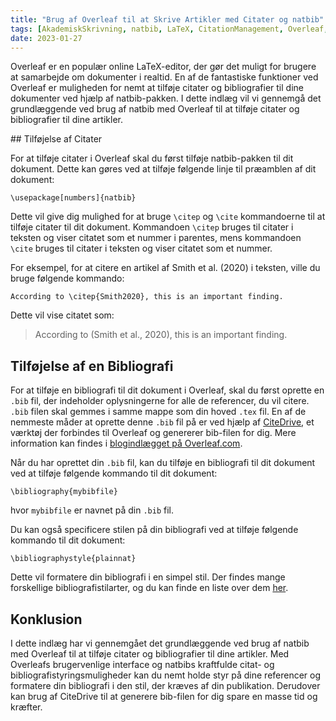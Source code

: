 ```yaml
---
title: "Brug af Overleaf til at Skrive Artikler med Citater og natbib"
tags: [AkademiskSkrivning, natbib, LaTeX, CitationManagement, Overleaf, BibTeX, BibLaTeX, natbib, Zotero, Mendeley, Forskning, SkrivningTips, Akademia, VidenskabeligSkrivning, Referencer]
date: 2023-01-27
---
```


Overleaf er en populær online LaTeX-editor, der gør det muligt for brugere at samarbejde om dokumenter i realtid. En af de fantastiske funktioner ved Overleaf er muligheden for nemt at tilføje citater og bibliografier til dine dokumenter ved hjælp af natbib-pakken. I dette indlæg vil vi gennemgå det grundlæggende ved brug af natbib med Overleaf til at tilføje citater og bibliografier til dine artikler.


<CiteDrive />
## Tilføjelse af Citater

For at tilføje citater i Overleaf skal du først tilføje natbib-pakken til dit dokument. Dette kan gøres ved at tilføje følgende linje til præamblen af dit dokument:

`\usepackage[numbers]{natbib}`

Dette vil give dig mulighed for at bruge `\citep` og `\cite` kommandoerne til at tilføje citater til dit dokument. Kommandoen `\citep` bruges til citater i teksten og viser citatet som et nummer i parentes, mens kommandoen `\cite` bruges til citater i teksten og viser citatet som et nummer.

For eksempel, for at citere en artikel af Smith et al. (2020) i teksten, ville du bruge følgende kommando:

`According to \citep{Smith2020}, this is an important finding.`

Dette vil vise citatet som:

> According to (Smith et al., 2020), this is an important finding.

## Tilføjelse af en Bibliografi

For at tilføje en bibliografi til dit dokument i Overleaf, skal du først oprette en `.bib` fil, der indeholder oplysningerne for alle de referencer, du vil citere. `.bib` filen skal gemmes i samme mappe som din hoved `.tex` fil. En af de nemmeste måder at oprette denne `.bib` fil på er ved hjælp af [CiteDrive](https://www.citedrive.com/), et værktøj der forbindes til Overleaf og genererer bib-filen for dig. Mere information kan findes i [blogindlægget på Overleaf.com](https://www.overleaf.com/blog/better-bibliography-management-with-overleaf-citedrive-and-bibtex-biblatex).

Når du har oprettet din `.bib` fil, kan du tilføje en bibliografi til dit dokument ved at tilføje følgende kommando til dit dokument:

`\bibliography{mybibfile}`

hvor `mybibfile` er navnet på din `.bib` fil.

Du kan også specificere stilen på din bibliografi ved at tilføje følgende kommando til dit dokument:

`\bibliographystyle{plainnat}`

Dette vil formatere din bibliografi i en simpel stil. Der findes mange forskellige bibliografistilarter, og du kan finde en liste over dem [her](https://www.overleaf.com/learn/latex/Bibliography_styles).

## Konklusion

I dette indlæg har vi gennemgået det grundlæggende ved brug af natbib med Overleaf til at tilføje citater og bibliografier til dine artikler. Med Overleafs brugervenlige interface og natbibs kraftfulde citat- og bibliografistyringsmuligheder kan du nemt holde styr på dine referencer og formatere din bibliografi i den stil, der kræves af din publikation. Derudover kan brug af CiteDrive til at generere bib-filen for dig spare en masse tid og kræfter.
